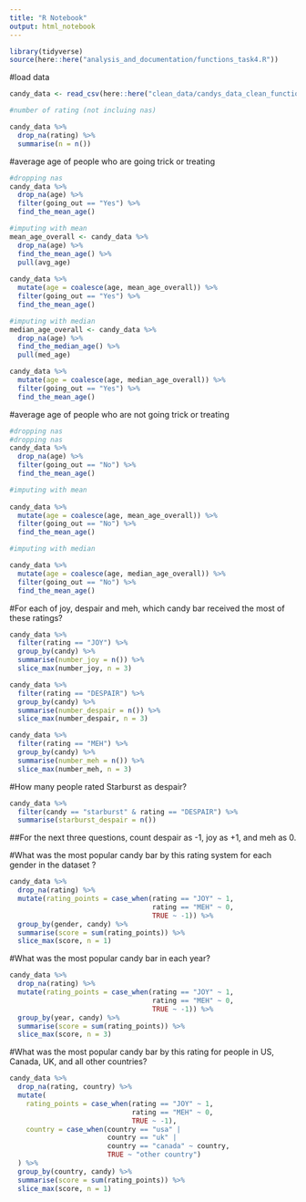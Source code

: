 ```yaml
---
title: "R Notebook"
output: html_notebook
---
```


```r
library(tidyverse)
source(here::here("analysis_and_documentation/functions_task4.R"))
```

#load data

```r
candy_data <- read_csv(here::here("clean_data/candys_data_clean_function.csv"))
```
```r

#number of rating (not incluing nas)

candy_data %>% 
  drop_na(rating) %>% 
  summarise(n = n())


```

#average age of people who are going trick or treating

```r

#dropping nas
candy_data %>% 
  drop_na(age) %>% 
  filter(going_out == "Yes") %>% 
  find_the_mean_age()

#imputing with mean
mean_age_overall <- candy_data %>% 
  drop_na(age) %>% 
  find_the_mean_age() %>% 
  pull(avg_age)  
  
candy_data %>% 
  mutate(age = coalesce(age, mean_age_overall)) %>% 
  filter(going_out == "Yes") %>% 
  find_the_mean_age()

#imputing with median
median_age_overall <- candy_data %>%
  drop_na(age) %>% 
  find_the_median_age() %>% 
  pull(med_age)

candy_data %>% 
  mutate(age = coalesce(age, median_age_overall)) %>% 
  filter(going_out == "Yes") %>% 
  find_the_mean_age()

```

#average age of people who are not going trick or treating

```r

#dropping nas
#dropping nas
candy_data %>% 
  drop_na(age) %>% 
  filter(going_out == "No") %>% 
  find_the_mean_age()

#imputing with mean
  
candy_data %>% 
  mutate(age = coalesce(age, mean_age_overall)) %>% 
  filter(going_out == "No") %>% 
  find_the_mean_age()

#imputing with median

candy_data %>% 
  mutate(age = coalesce(age, median_age_overall)) %>% 
  filter(going_out == "No") %>% 
  find_the_mean_age()

```


#For each of joy, despair and meh, which candy bar received the most of these ratings?

```r
candy_data %>% 
  filter(rating == "JOY") %>% 
  group_by(candy) %>% 
  summarise(number_joy = n()) %>% 
  slice_max(number_joy, n = 3)

candy_data %>% 
  filter(rating == "DESPAIR") %>% 
  group_by(candy) %>% 
  summarise(number_despair = n()) %>% 
  slice_max(number_despair, n = 3)

candy_data %>% 
  filter(rating == "MEH") %>% 
  group_by(candy) %>% 
  summarise(number_meh = n()) %>% 
  slice_max(number_meh, n = 3)
```
#How many people rated Starburst as despair?


```r
candy_data %>% 
  filter(candy == "starburst" & rating == "DESPAIR") %>% 
  summarise(starburst_despair = n())
```


##For the next three questions, count despair as -1, joy as +1, and meh as 0.

#What was the most popular candy bar by this rating system for each gender in the dataset ?

```r
candy_data %>%
  drop_na(rating) %>%
  mutate(rating_points = case_when(rating == "JOY" ~ 1,
                                   rating == "MEH" ~ 0,
                                   TRUE ~ -1)) %>% 
  group_by(gender, candy) %>% 
  summarise(score = sum(rating_points)) %>% 
  slice_max(score, n = 1)
```


#What was the most popular candy bar in each year?

```r
candy_data %>%
  drop_na(rating) %>%
  mutate(rating_points = case_when(rating == "JOY" ~ 1,
                                   rating == "MEH" ~ 0,
                                   TRUE ~ -1)) %>% 
  group_by(year, candy) %>% 
  summarise(score = sum(rating_points)) %>% 
  slice_max(score, n = 3)
```


#What was the most popular candy bar by this rating for people in US, Canada, UK, and all other countries?

```r
candy_data %>%
  drop_na(rating, country) %>%
  mutate(
    rating_points = case_when(rating == "JOY" ~ 1,
                              rating == "MEH" ~ 0,
                              TRUE ~ -1),
    country = case_when(country == "usa" |
                        country == "uk" |
                        country == "canada" ~ country,
                        TRUE ~ "other country")
  ) %>% 
  group_by(country, candy) %>% 
  summarise(score = sum(rating_points)) %>% 
  slice_max(score, n = 1)

```



